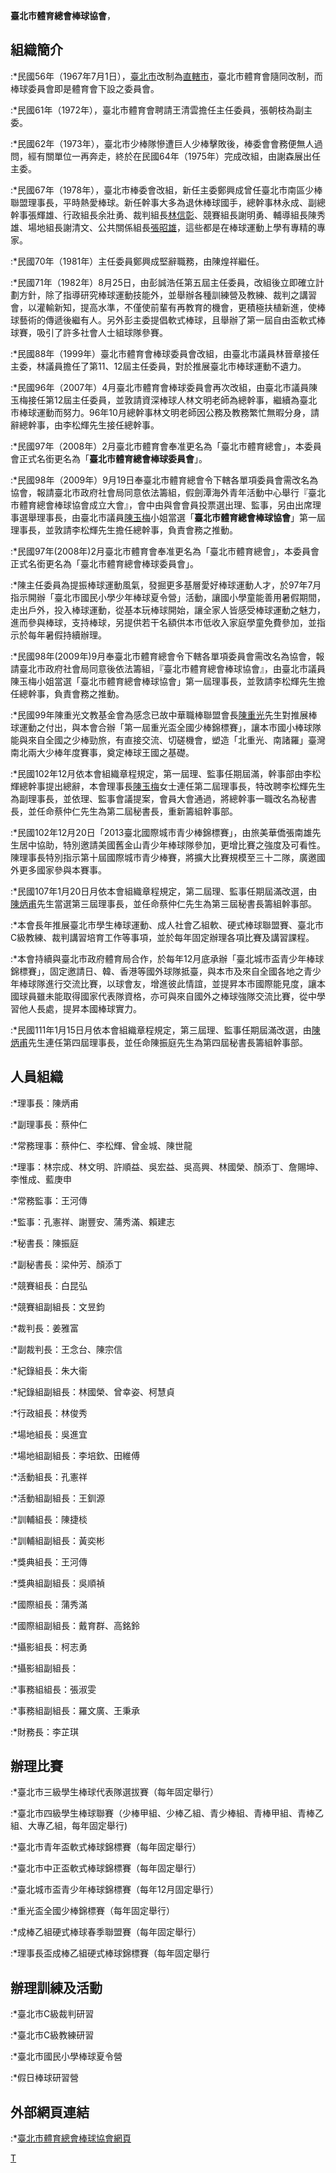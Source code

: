 '''臺北市體育總會棒球協會'''，

==組織簡介==
:*民國56年（1967年7月1日），[[臺北市|臺北市]]改制為[[直轄市|直轄市]]，臺北市體育會隨同改制，而棒球委員會即是體育會下設之委員會。
:*民國61年（1972年），臺北市體育會聘請王清雲擔任主任委員，張朝枝為副主委。
:*民國62年（1973年），臺北市少棒隊慘遭巨人少棒擊敗後，棒委會會務便無人過問，經有關單位一再奔走，終於在民國64年（1975年）完成改組，由謝森展出任主委。
:*民國67年（1978年），臺北市棒委會改組，新任主委鄭興成曾任臺北市南區少棒聯盟理事長，平時熱愛棒球。新任幹事大多為退休棒球國手，總幹事林永成、副總幹事張輝雄、行政組長余壯勇、裁判組長[[林信彰|林信彰]]、競賽組長謝明勇、輔導組長陳秀雄、場地組長謝清文、公共關係組長[[張昭雄|張昭雄]]，這些都是在棒球運動上學有專精的專家。
:*民國70年（1981年）主任委員鄭興成堅辭職務，由陳煌祥繼任。
:*民國71年（1982年）8月25日，由彭誠浩任第五屆主任委員，改組後立即確立計劃方針，除了指導研究棒球運動技能外，並舉辦各種訓練營及教練、裁判之講習會，以灌輸新知，提高水準，不僅使前輩有再教育的機會，更積極扶植新進，使棒球藝術的傳遞後繼有人。另外彭主委提倡軟式棒球，且舉辦了第一屆自由盃軟式棒球賽，吸引了許多社會人士組球隊參賽。
:*民國88年（1999年）臺北市體育會棒球委員會改組，由臺北市議員林晉章接任主委，林議員擔任了第11、12屆主任委員，對於推展臺北市棒球運動不遺力。
:*民國96年（2007年）4月臺北市體育會棒球委員會再次改組，由臺北市議員陳玉梅接任第12屆主任委員，並敦請資深棒球人林文明老師為總幹事，繼續為臺北市棒球運動而努力。96年10月總幹事林文明老師因公務及教務繁忙無暇分身，請辭總幹事，由李松輝先生接任總幹事。
:*民國97年（2008年）2月臺北市體育會奉准更名為「臺北市體育總會」，本委員會正式名銜更名為「'''臺北市體育總會棒球委員會'''」。
:*民國98年（2009年）9月19日奉臺北市體育總會令下轄各單項委員會需改名為協會，報請臺北市政府社會局同意依法籌組，假劍潭海外青年活動中心舉行『臺北市體育總會棒球協會成立大會』，會中由與會會員投票選出理、監事，另由出席理事選舉理事長，由臺北市議員[[陳玉梅|陳玉梅]]小姐當選「'''臺北市體育總會棒球協會'''」第一屆理事長，並敦請李松輝先生擔任總幹事，負責會務之推動。
:*民國97年(2008年)2月臺北市體育會奉准更名為「臺北市體育總會」，本委員會正式名銜更名為「臺北市體育總會棒球委員會」。
:*陳主任委員為提振棒球運動風氣，發掘更多基層愛好棒球運動人才，於97年7月指示開辦「臺北市國民小學少年棒球夏令營」活動，讓國小學童能善用暑假期間，走出戶外，投入棒球運動，從基本玩棒球開始，讓全家人皆感受棒球運動之魅力，進而參與棒球，支持棒球，另提供若干名額供本市低收入家庭學童免費參加，並指示於每年暑假持續辦理。
:*民國98年(2009年)9月奉臺北市體育總會令下轄各單項委員會需改名為協會，報請臺北市政府社會局同意後依法籌組，『臺北市體育總會棒球協會』，由臺北市議員陳玉梅小姐當選「臺北市體育總會棒球協會」第一屆理事長，並敦請李松輝先生擔任總幹事，負責會務之推動。
:*民國99年陳重光文教基金會為感念已故中華職棒聯盟會長[[陳重光|陳重光]]先生對推展棒球運動之付出，與本會合辦「第一屆重光盃全國少棒錦標賽」，讓本市國小棒球隊能與來自全國之少棒勁旅，有直接交流、切磋機會，塑造「北重光、南諸羅」臺灣南北兩大少棒年度賽事，奠定棒球王國之基礎。
:*民國102年12月依本會組織章程規定，第一屆理、監事任期屆滿，幹事部由李松輝總幹事提出總辭，本會理事長[[陳玉梅|陳玉梅]]女士連任第二屆理事長，特改聘李松輝先生為副理事長，並依理、監事會議提案，會員大會通過，將總幹事一職改名為秘書長，並任命蔡仲仁先生為第二屆秘書長，重新籌組幹事部。
:*民國102年12月20日「2013臺北國際城市青少棒錦標賽」，由旅美華僑張南雄先生居中協助，特別邀請美國舊金山青少年棒球隊參加，更增比賽之強度及可看性。陳理事長特別指示第十屆國際城市青少棒賽，將擴大比賽規模至三十二隊，廣邀國外更多國家參與本賽事。
:*民國107年1月20日月依本會組織章程規定，第二屆理、監事任期屆滿改選，由[[陳炳甫|陳炳甫]]先生當選第三屆理事長，並任命蔡仲仁先生為第三屆秘書長籌組幹事部。
:*本會長年推展臺北市學生棒球運動、成人社會乙組軟、硬式棒球聯盟賽、臺北市C級教練、裁判講習培育工作等事項，並於每年固定辦理各項比賽及講習課程。
:*本會持續與臺北市政府體育局合作，於每年12月底承辦「臺北城市盃青少年棒球錦標賽」，固定邀請日、韓、香港等國外球隊抵臺，與本市及來自全國各地之青少年棒球隊進行交流比賽，以球會友，增進彼此情誼，並提昇本市國際能見度，讓本國球員雖未能取得國家代表隊資格，亦可與來自國外之棒球強隊交流比賽，從中學習他人長處，提昇本國棒球實力。
:*民國111年1月15日月依本會組織章程規定，第三屆理、監事任期屆滿改選，由[[陳炳甫|陳炳甫]]先生連任第四屆理事長，並任命陳振庭先生為第四屆秘書長籌組幹事部。

==人員組織==
:*理事長：陳炳甫
:*副理事長：蔡仲仁
:*常務理事：蔡仲仁、李松輝、曾金城、陳世龍
:*理事：林宗成、林文明、許順益、吳宏益、吳高興、林國榮、顏添丁、詹賜坤、李惟成、藍庚申
:*常務監事：王河傳
:*監事：孔憲祥、謝豐安、蒲秀滿、賴建志
:*秘書長：陳振庭
:*副秘書長：梁仲芳、顏添丁
:*競賽組長：白昆弘
:*競賽組副組長：文昱鈞
:*裁判長：姜雅富
:*副裁判長：王念台、陳宗信
:*紀錄組長：朱大衞
:*紀錄組副組長：林國榮、曾幸姿、柯慧貞
:*行政組長：林俊秀
:*場地組長：吳進宜
:*場地組副組長：李培欽、田維傅
:*活動組長：孔憲祥
:*活動組副組長：王釧源
:*訓輔組長：陳捷棪
:*訓輔組副組長：黃奕彬
:*獎典組長：王河傳
:*獎典組副組長：吳順禎
:*國際組長：蒲秀滿
:*國際組副組長：戴育群、高銘鈴
:*攝影組長：柯志勇
:*攝影組副組長：
:*事務組組長：張淑雯
:*事務組副組長：羅文廣、王秉承
:*財務長：李芷琪

==辦理比賽==

:*臺北市三級學生棒球代表隊選拔賽（每年固定舉行）
:*臺北市四級學生棒球聯賽（少棒甲組、少棒乙組、青少棒組、青棒甲組、青棒乙組、大專乙組，每年固定舉行)
:*臺北市青年盃軟式棒球錦標賽（每年固定舉行）
:*臺北市中正盃軟式棒球錦標賽（每年固定舉行）
:*臺北城市盃青少年棒球錦標賽（每年12月固定舉行）
:*重光盃全國少棒錦標賽（每年固定舉行）
:*成棒乙組硬式棒球春季聯盟賽（每年固定舉行）
:*理事長盃成棒乙組硬式棒球錦標賽（每年固定舉行

==辦理訓練及活動==

:*臺北市C級裁判研習
:*臺北市C級教練研習
:*臺北市國民小學棒球夏令營
:*假日棒球研習營

==外部網頁連結==
:*[http://tpe.ball.org.tw/ 臺北市體育總會棒球協會網頁] {{Wayback|url=http://tpe.ball.org.tw/ |date=20120912090734 }}

[[Category:台灣棒球組織|T]]